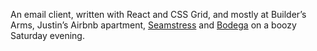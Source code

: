 

<Metatags
  title="Email client | May 25 | CSS Grid a day"
  description="An example of using CSS grid every day, from May 1–31st, 2019."
  thumbnail="https://cssgrid31.brett.cool/opengraph/may-25.png"
  url="https://cssgrid31.brett.cool"
  pathname="/may-25"
/>

<Application/>

<Footer date={25} prev={true} next={true}>

An email client, written with React and CSS Grid, and mostly at Builder’s Arms, Justin’s Airbnb apartment, [Seamstress][s] and [Bodega][b] on a boozy Saturday evening.

[s]: http://www.seamstress.com.au 
[b]: https://www.bodegaunderground.com.au/
</Footer>
